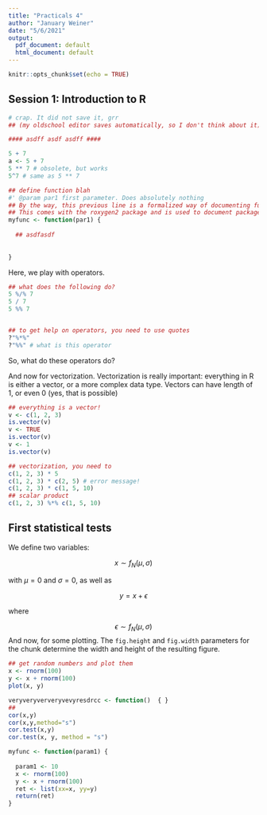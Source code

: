 ```yaml
---
title: "Practicals 4"
author: "January Weiner"
date: "5/6/2021"
output:
  pdf_document: default
  html_document: default
---
```



```r
knitr::opts_chunk$set(echo = TRUE)
```

## Session 1: Introduction to R

```r
# crap. It did not save it, grr
## (my oldschool editor saves automatically, so I don't think about it)

#### asdff asdf asdff ####

5 + 7
a <- 5 + 7
5 ** 7 # obsolete, but works
5^7 # same as 5 ** 7

## define function blah
#' @param par1 first parameter. Does absolutely nothing
## By the way, this previous line is a formalized way of documenting functions.
## This comes with the roxygen2 package and is used to document packages.
myfunc <- function(par1) {
  
  ## asdfasdf
  
  
}
```

Here, we play with operators.

```r


## what does the following do?
5 %/% 7
5 / 7
5 %% 7


## to get help on operators, you need to use quotes
?"%*%"
?"%%" # what is this operator
```

So, what do these operators do?

And now for vectorization. Vectorization is really important: everything in R is either a vector, or a more complex data type. Vectors can have length of 1, or even 0 (yes, that is possible)

```r
## everything is a vector!
v <- c(1, 2, 3) 
is.vector(v)
v <- TRUE
is.vector(v)
v <- 1
is.vector(v)

## vectorization, you need to 
c(1, 2, 3) * 5
c(1, 2, 3) * c(2, 5) # error message!
c(1, 2, 3) * c(1, 5, 10)
## scalar product
c(1, 2, 3) %*% c(1, 5, 10)
```



## First statistical tests

We define two variables:

$$x \sim f_N(\mu, \sigma)$$

with $\mu = 0$ and $\sigma = 0$, as well as

$$y = x + \epsilon$$

where

$$\epsilon \sim f_N(\mu, \sigma)$$
And now, for some plotting. The `fig.height` and `fig.width` parameters for the chunk determine the width and height of the resulting figure.

```r
## get random numbers and plot them
x <- rnorm(100)
y <- x + rnorm(100)
plot(x, y)
```

```r
veryveryververyvevyresdrcc <- function()  { }
## 
cor(x,y)
cor(x,y,method="s")
cor.test(x,y)
cor.test(x, y, method = "s")
```


```r
myfunc <- function(param1) {
  
  param1 <- 10
  x <- rnorm(100)
  y <- x + rnorm(100)
  ret <- list(xx=x, yy=y)
  return(ret)
}
```

